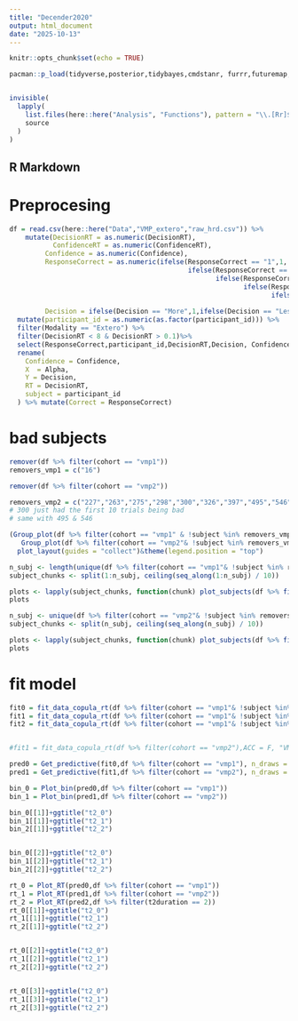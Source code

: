 ```yaml
---
title: "Decender2020"
output: html_document
date: "2025-10-13"
---
```


```r
knitr::opts_chunk$set(echo = TRUE)

pacman::p_load(tidyverse,posterior,tidybayes,cmdstanr, furrr,futuremap,ordbetareg, future.apply, patchwork,purrr)


invisible(
  lapply(
    list.files(here::here("Analysis", "Functions"), pattern = "\\.[Rr]$", full.names = TRUE),
    source
  )
)
```

## R Markdown

# Preprocesing

```r
df = read.csv(here::here("Data","VMP_extero","raw_hrd.csv")) %>% 
    mutate(DecisionRT = as.numeric(DecisionRT),
           ConfidenceRT = as.numeric(ConfidenceRT),
         Confidence = as.numeric(Confidence),
         ResponseCorrect = as.numeric(ifelse(ResponseCorrect == "1",1,
                                             ifelse(ResponseCorrect == "1.0",1,
                                                    ifelse(ResponseCorrect == "True",1,
                                                           ifelse(ResponseCorrect == "0",0,
                                                                  ifelse(ResponseCorrect == "0.0",0,
                                                                         ifelse(ResponseCorrect == "False",0,NA))))))),
         Decision = ifelse(Decision == "More",1,ifelse(Decision == "Less",0,NA))) %>% 
  mutate(participant_id = as.numeric(as.factor(participant_id))) %>%
  filter(Modality == "Extero") %>% 
  filter(DecisionRT < 8 & DecisionRT > 0.1)%>% 
  select(ResponseCorrect,participant_id,DecisionRT,Decision, Confidence, ConfidenceRT, Alpha,cohort)  %>% drop_na() %>% 
  rename(
    Confidence = Confidence,
    X  = Alpha,
    Y = Decision,
    RT = DecisionRT,
    subject = participant_id
  ) %>% mutate(Correct = ResponseCorrect)
```

# bad subjects
```r
remover(df %>% filter(cohort == "vmp1"))
removers_vmp1 = c("16")

```


```r
remover(df %>% filter(cohort == "vmp2"))

removers_vmp2 = c("227","263","275","298","300","326","397","495","546")
# 300 just had the first 10 trials being bad
# same with 495 & 546
```


```r
(Group_plot(df %>% filter(cohort == "vmp1" & !subject %in% removers_vmp1))+ggtitle("Cohort1") | 
   Group_plot(df %>% filter(cohort == "vmp2"& !subject %in% removers_vmp2))+ggtitle("Cohort2"))+
  plot_layout(guides = "collect")&theme(legend.position = "top")
```


```r
n_subj <- length(unique(df %>% filter(cohort == "vmp1"& !subject %in% removers_vmp1) %>% .$subject))
subject_chunks <- split(1:n_subj, ceiling(seq_along(1:n_subj) / 10))

plots <- lapply(subject_chunks, function(chunk) plot_subjects(df %>% filter(cohort == "vmp1"), chunk, bin = 7))
plots
```


```r
n_subj <- unique(df %>% filter(cohort == "vmp2"& !subject %in% removers_vmp2) %>% .$subject)
subject_chunks <- split(n_subj, ceiling(seq_along(n_subj) / 10))

plots <- lapply(subject_chunks, function(chunk) plot_subjects(df %>% filter(cohort == "vmp2"), chunk, bin = 7))
plots

```

# fit model

```r

fit0 = fit_data_copula_rt(df %>% filter(cohort == "vmp1"& !subject %in% removers_vmp1),ACC = F, "VMP1",modeltype = "pure",conf = "ord_beta")
fit1 = fit_data_copula_rt(df %>% filter(cohort == "vmp1"& !subject %in% removers_vmp1),ACC = F, "VMP1",modeltype = "meta_un",conf = "ord_beta")
fit2 = fit_data_copula_rt(df %>% filter(cohort == "vmp1"& !subject %in% removers_vmp1),ACC = F, "VMP1",modeltype = "meta_un_rt_un",conf = "ord_beta")


#fit1 = fit_data_copula_rt(df %>% filter(cohort == "vmp2"),ACC = F, "VMP2")
```


```r
pred0 = Get_predictive(fit0,df %>% filter(cohort == "vmp1"), n_draws = 10)
pred1 = Get_predictive(fit1,df %>% filter(cohort == "vmp2"), n_draws = 10)
```






```r
bin_0 = Plot_bin(pred0,df %>% filter(cohort == "vmp1"))
bin_1 = Plot_bin(pred1,df %>% filter(cohort == "vmp2"))

bin_0[[1]]+ggtitle("t2_0")
bin_1[[1]]+ggtitle("t2_1")
bin_2[[1]]+ggtitle("t2_2")


bin_0[[2]]+ggtitle("t2_0")
bin_1[[2]]+ggtitle("t2_1")
bin_2[[2]]+ggtitle("t2_2")

```


```r
rt_0 = Plot_RT(pred0,df %>% filter(cohort == "vmp1"))
rt_1 = Plot_RT(pred1,df %>% filter(cohort == "vmp2"))
rt_2 = Plot_RT(pred2,df %>% filter(t2duration == 2))
rt_0[[1]]+ggtitle("t2_0")
rt_1[[1]]+ggtitle("t2_1")
rt_2[[1]]+ggtitle("t2_2")


rt_0[[2]]+ggtitle("t2_0")
rt_1[[2]]+ggtitle("t2_1")
rt_2[[2]]+ggtitle("t2_2")


rt_0[[3]]+ggtitle("t2_0")
rt_1[[3]]+ggtitle("t2_1")
rt_2[[3]]+ggtitle("t2_2")
```




